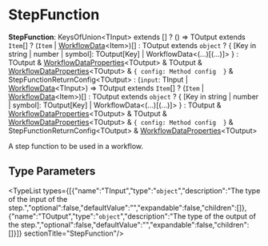 
# StepFunction

 **StepFunction**: KeysOfUnion&#60;TInput&#62; extends [] ? () => TOutput extends `Item`[] ? (`Item` \| [WorkflowData](../workflows.WorkflowData/page.mdx)&#60;Item&#62;)[] : TOutput extends `object` ? &#123; [Key in string \| number \| symbol]: TOutput[Key] \| WorkflowData&#60;(...)[(...)]&#62; &#125; : TOutput & [WorkflowDataProperties](../workflows.WorkflowDataProperties/page.mdx)&#60;TOutput&#62; & TOutput & [WorkflowDataProperties](../workflows.WorkflowDataProperties/page.mdx)&#60;TOutput&#62; & ``{ config: Method config  }`` & StepFunctionReturnConfig&#60;TOutput&#62; : (`input`: TInput \| [WorkflowData](../workflows.WorkflowData/page.mdx)&#60;TInput&#62;) => TOutput extends `Item`[] ? (`Item` \| [WorkflowData](../workflows.WorkflowData/page.mdx)&#60;Item&#62;)[] : TOutput extends `object` ? &#123; [Key in string \| number \| symbol]: TOutput[Key] \| WorkflowData&#60;(...)[(...)]&#62; &#125; : TOutput & [WorkflowDataProperties](../workflows.WorkflowDataProperties/page.mdx)&#60;TOutput&#62; & TOutput & [WorkflowDataProperties](../workflows.WorkflowDataProperties/page.mdx)&#60;TOutput&#62; & ``{ config: Method config  }`` & StepFunctionReturnConfig&#60;TOutput&#62; & [WorkflowDataProperties](../workflows.WorkflowDataProperties/page.mdx)&#60;TOutput&#62;

A step function to be used in a workflow.

## Type Parameters

<TypeList types={[{"name":"TInput","type":"`object`","description":"The type of the input of the step.","optional":false,"defaultValue":"","expandable":false,"children":[]},{"name":"TOutput","type":"`object`","description":"The type of the output of the step.","optional":false,"defaultValue":"","expandable":false,"children":[]}]}  sectionTitle="StepFunction"/>
